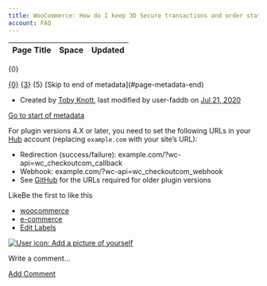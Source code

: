 ```yaml
---
title: WooCommerce: How do I keep 3D Secure transactions and order statuses in sync?
account: FAQ 
---
```


<table class="aui"> <thead> <tr class="header"> <th class="search-result-title">Page Title</th> <th class="search-result-space">Space</th> <th class="search-result-date">Updated</th> </tr> </thead> </table> <p class="search-result-count">{0}</p> <tr class="search-result"> <td class="search-result-title"><a href="{1}" class="content-type-{2}"><span>{0}</span></a></td> <td class="search-result-space"><a class="space" href="/display/{4}/" title="{3}">{3}</a></td> <td class="search-result-date"><span class="date" title="{6}">{5}</span></td> </tr> [Skip to end of metadata](#page-metadata-end)

*   Created by [Toby Knott](    /display/~toby.knott
    ), last modified by user-faddb on [Jul 21, 2020](/pages/diffpagesbyversion.action?pageId=8487230&selectedPageVersions=3&selectedPageVersions=4 "Show changes")

[Go to start of metadata](#page-metadata-start)

For plugin versions 4.X or later, you need to set the following URLs in your [Hub](https://sandbox.checkout.com/) account (replacing `example.com` with your site’s URL):

*   Redirection (success/failure): example.com/?wc-api=wc\_checkoutcom\_callback
*   Webhook: example.com/?wc-api=wc\_checkoutcom\_webhook
*   See [GitHub](https://github.com/checkout/checkout-woocommerce-plugin/wiki/URLs--2.x) for the URLs required for older plugin versions

  

LikeBe the first to like this

*   [woocommerce](/label/FAQ/woocommerce)
*   [e-commerce](/label/FAQ/e-commerce)
*   [Edit Labels](# "Edit Labels (Type 'l')")

[![User icon: Add a picture of yourself](/s/en_GB/7901/abf7b35644d5a5d1d7e4b0969a83e8eb2b569fb5/_/images/icons/profilepics/add_profile_pic.svg)](/users/profile/editmyprofilepicture.action)

Write a comment…

[Add Comment](/pages/viewpage.action?pageId=8487230&showComments=true&showCommentArea=true#addcomment)

